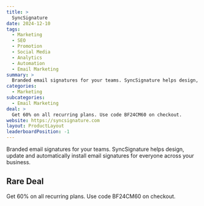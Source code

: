 ```yaml
---
title: >
  SyncSignature
date: 2024-12-10
tags:
  - Marketing
  - SEO
  - Promotion
  - Social Media
  - Analytics
  - Automation
  - Email Marketing
summary: >
  Branded email signatures for your teams. SyncSignature helps design, update and automatically install email signatures for everyone across your business.
categories:
  - Marketing
subcategories:
  - Email Marketing
deal: >
  Get 60% on all recurring plans. Use code BF24CM60 on checkout.
website: https://syncsignature.com
layout: ProductLayout
leaderboardPosition: -1
---
```

Branded email signatures for your teams. SyncSignature helps design, update and automatically install email signatures for everyone across your business.

## Rare Deal

Get 60% on all recurring plans. Use code BF24CM60 on checkout.
